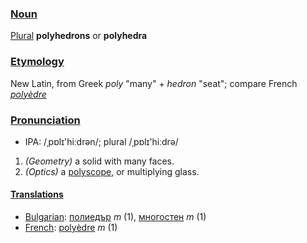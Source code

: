 ===[[Noun]]===
[[Plural]] '''polyhedrons''' or '''polyhedra'''

===[[Etymology]]===
New Latin, from Greek ''poly'' "many" + ''hedron'' "seat"; compare French ''[[polyèdre]]''

===[[Pronunciation]]===
*IPA: /ˌpɒlɪ'hiːdrən/; plural /ˌpɒlɪ'hiːdrə/

#''(Geometry)'' a solid with many faces.
#''(Optics)'' a [[polyscope]], or multiplying glass.

====[[Translation]]s====

*[[Bulgarian]]: [[полиедър]] ''m'' (1), [[многостен]] ''m'' (1)
*[[French]]: [[polyèdre]] ''m'' (1)